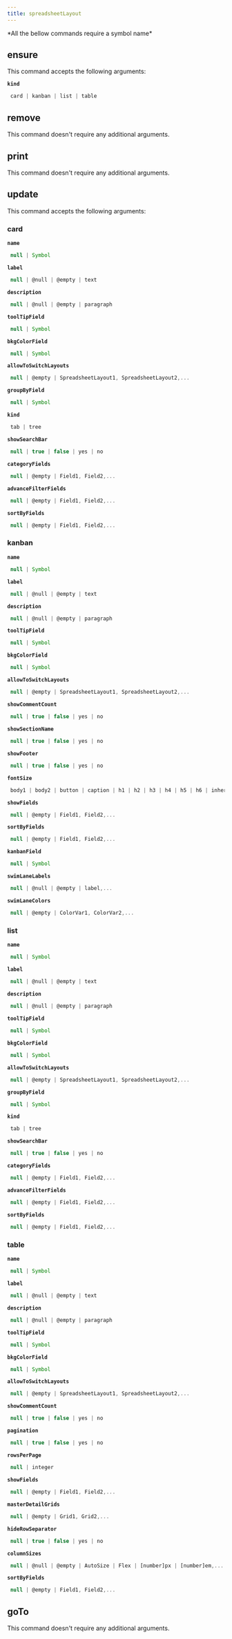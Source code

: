 ```yaml
---
title: spreadsheetLayout
---
```



  <Callout type="error" emoji="">
   *All the bellow commands require a symbol name*
  </Callout>

## ensure

This command accepts the following arguments:

**`kind`**
```js filename="type"
 card | kanban | list | table
```

## remove

This command doesn't require any additional arguments.


## print

This command doesn't require any additional arguments.


## update

This command accepts the following arguments:

### card
**`name`**
```js filename="type"
 null | Symbol
```
**`label`**
```js filename="type"
 null | @null | @empty | text
```
**`description`**
```js filename="type"
 null | @null | @empty | paragraph
```
**`toolTipField`**
```js filename="type"
 null | Symbol
```
**`bkgColorField`**
```js filename="type"
 null | Symbol
```
**`allowToSwitchLayouts`**
```js filename="type"
 null | @empty | SpreadsheetLayout1, SpreadsheetLayout2,...
```
**`groupByField`**
```js filename="type"
 null | Symbol
```
**`kind`**
```js filename="type"
 tab | tree
```
**`showSearchBar`**
```js filename="type"
 null | true | false | yes | no
```
**`categoryFields`**
```js filename="type"
 null | @empty | Field1, Field2,...
```
**`advanceFilterFields`**
```js filename="type"
 null | @empty | Field1, Field2,...
```
**`sortByFields`**
```js filename="type"
 null | @empty | Field1, Field2,...
```
### kanban
**`name`**
```js filename="type"
 null | Symbol
```
**`label`**
```js filename="type"
 null | @null | @empty | text
```
**`description`**
```js filename="type"
 null | @null | @empty | paragraph
```
**`toolTipField`**
```js filename="type"
 null | Symbol
```
**`bkgColorField`**
```js filename="type"
 null | Symbol
```
**`allowToSwitchLayouts`**
```js filename="type"
 null | @empty | SpreadsheetLayout1, SpreadsheetLayout2,...
```
**`showCommentCount`**
```js filename="type"
 null | true | false | yes | no
```
**`showSectionName`**
```js filename="type"
 null | true | false | yes | no
```
**`showFooter`**
```js filename="type"
 null | true | false | yes | no
```
**`fontSize`**
```js filename="type"
 body1 | body2 | button | caption | h1 | h2 | h3 | h4 | h5 | h6 | inherit | overline | subtitle1 | subtitle2 | subtitle3 | subtitle4
```
**`showFields`**
```js filename="type"
 null | @empty | Field1, Field2,...
```
**`sortByFields`**
```js filename="type"
 null | @empty | Field1, Field2,...
```
**`kanbanField`**
```js filename="type"
 null | Symbol
```
**`swimLaneLabels`**
```js filename="type"
 null | @null | @empty | label,...
```
**`swimLaneColors`**
```js filename="type"
 null | @empty | ColorVar1, ColorVar2,...
```
### list
**`name`**
```js filename="type"
 null | Symbol
```
**`label`**
```js filename="type"
 null | @null | @empty | text
```
**`description`**
```js filename="type"
 null | @null | @empty | paragraph
```
**`toolTipField`**
```js filename="type"
 null | Symbol
```
**`bkgColorField`**
```js filename="type"
 null | Symbol
```
**`allowToSwitchLayouts`**
```js filename="type"
 null | @empty | SpreadsheetLayout1, SpreadsheetLayout2,...
```
**`groupByField`**
```js filename="type"
 null | Symbol
```
**`kind`**
```js filename="type"
 tab | tree
```
**`showSearchBar`**
```js filename="type"
 null | true | false | yes | no
```
**`categoryFields`**
```js filename="type"
 null | @empty | Field1, Field2,...
```
**`advanceFilterFields`**
```js filename="type"
 null | @empty | Field1, Field2,...
```
**`sortByFields`**
```js filename="type"
 null | @empty | Field1, Field2,...
```
### table
**`name`**
```js filename="type"
 null | Symbol
```
**`label`**
```js filename="type"
 null | @null | @empty | text
```
**`description`**
```js filename="type"
 null | @null | @empty | paragraph
```
**`toolTipField`**
```js filename="type"
 null | Symbol
```
**`bkgColorField`**
```js filename="type"
 null | Symbol
```
**`allowToSwitchLayouts`**
```js filename="type"
 null | @empty | SpreadsheetLayout1, SpreadsheetLayout2,...
```
**`showCommentCount`**
```js filename="type"
 null | true | false | yes | no
```
**`pagination`**
```js filename="type"
 null | true | false | yes | no
```
**`rowsPerPage`**
```js filename="type"
 null | integer
```
**`showFields`**
```js filename="type"
 null | @empty | Field1, Field2,...
```
**`masterDetailGrids`**
```js filename="type"
 null | @empty | Grid1, Grid2,...
```
**`hideRowSeparator`**
```js filename="type"
 null | true | false | yes | no
```
**`columnSizes`**
```js filename="type"
 null | @null | @empty | AutoSize | Flex | [number]px | [number]em,...
```
**`sortByFields`**
```js filename="type"
 null | @empty | Field1, Field2,...
```

## goTo


This command doesn't require any additional arguments.

